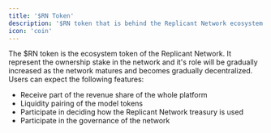 ```yaml
---
title: '$RN Token'
description: '$RN token that is behind the Replicant Network ecosystem'
icon: 'coin'
---
```


The $RN token is the ecosystem token of the Replicant Network. It represent the ownership stake in the network and it's role will be gradually increased as the network matures and becomes gradually decentralized. Users can expect the following features:

- Receive part of the revenue share of the whole platform
- Liquidity pairing of the model tokens
- Participate in deciding how the Replicant Network treasury is used
- Participate in the governance of the network
